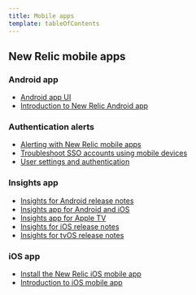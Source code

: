 ```yaml
---
title: Mobile apps
template: tableOfContents
---
```


## New Relic mobile apps

### Android app

* [Android app UI](/docs/mobile-apps/new-relic-mobile-apps/android-app/android-app-ui)
* [Introduction to New Relic Android app](/docs/mobile-apps/new-relic-mobile-apps/android-app/introduction-new-relic-android-app)

### Authentication alerts

* [Alerting with New Relic mobile apps](/docs/mobile-apps/new-relic-mobile-apps/authentication-alerts/alerting-new-relic-mobile-apps)
* [Troubleshoot SSO accounts using mobile devices](/docs/mobile-apps/new-relic-mobile-apps/authentication-alerts/troubleshoot-sso-accounts-using-mobile-devices)
* [User settings and authentication](/docs/mobile-apps/new-relic-mobile-apps/authentication-alerts/user-settings-authentication)

### Insights app

* [Insights for Android release notes](/docs/mobile-apps/new-relic-mobile-apps/insights-app/insights-android-release-notes)
* [Insights app for Android and iOS](/docs/mobile-apps/new-relic-mobile-apps/insights-app/insights-app-android-ios)
* [Insights app for Apple TV](/docs/mobile-apps/new-relic-mobile-apps/insights-app/insights-app-apple-tv)
* [Insights for iOS release notes](/docs/mobile-apps/new-relic-mobile-apps/insights-app/insights-ios-release-notes)
* [Insights for tvOS release notes](/docs/mobile-apps/new-relic-mobile-apps/insights-app/insights-tvos-release-notes)

### iOS app

* [Install the New Relic iOS mobile app](/docs/mobile-apps/new-relic-mobile-apps/ios-app/install-new-relic-ios-mobile-app)
* [Introduction to iOS mobile app](/docs/mobile-apps/new-relic-mobile-apps/ios-app/introduction-ios-mobile-app)
